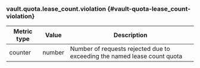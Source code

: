 ### vault.quota.lease_count.violation {#vault-quota-lease_count-violation}

Metric type | Value   | Description
----------- | ------- | -----------
counter     | number  | Number of requests rejected due to exceeding the named lease count quota
